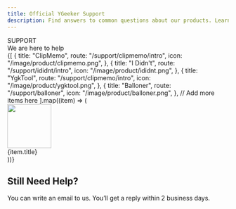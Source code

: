 ```yaml
---
title: Official YGeeker Support
description: Find answers to common questions about our products. Learn how to update your account, protect your privacy, and more.
---
```



<section className="flex min-h-[40vh] w-full flex-col items-center justify-center py-4 text-center font-koulen">
	<div className="text-2xl">SUPPORT</div>
	<div className="text-5xl leading-[1.07143] sm:text-8xl">
		We are here to help
	</div>
</section>
<section className="flex justify-center px-4 sm:px-0">
	<div className="grid w-[976px] grid-cols-2 gap-4 py-2 md:grid-cols-4">
		{[
			{
				title: "ClipMemo",
				route: "/support/clipmemo/intro",
				icon: "/image/product/clipmemo.png",
			},
			{
				title: "I Didn't",
				route: "/support/ididnt/intro",
				icon: "/image/product/ididnt.png",
			},
			{
				title: "YgkTool",
				route: "/support/clipmemo/intro",
				icon: "/image/product/ygktool.png",
			},
			{
				title: "Balloner",
				route: "/support/balloner",
				icon: "/image/product/balloner.png",
			},
			// Add more items here
		].map((item) => (
			<Link key={item.route} href={item.route}>
				<div className="flex h-full w-full flex-col overflow-hidden rounded-2xl bg-white shadow-2xl">
					<div className="flex aspect-square w-full justify-center">
						<div className="flex flex-col justify-center">
							<Image
								className="rounded-2xl"
								alt=""
								height="100"
								width="100"
								src={item.icon}
							></Image>
						</div>
					</div>
					<div className="w-full bg-green-800 px-1 py-4 text-center text-xl text-white">
						{item.title}
					</div>
				</div>
			</Link>
		))}
	</div>
</section>
<section className="mt-10 flex justify-center bg-blue-400 p-12 text-white">
	<div className="max-w-[900px] text-center">
		<h2 className="mb-4 text-3xl">Still Need Help?</h2>
		<div>
			You can write an email to us. You’ll get a reply within 2 business
			days.
		</div>
	</div>
</section>
